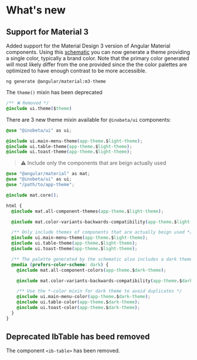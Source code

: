 
<Meta title="What's new" />

# What's new

## Support for Material 3

Added support for the Material Design 3 version of Angular Material components.
Using this [schematic](https://github.com/angular/components/blob/main/src/material/schematics/ng-generate/m3-theme/README.md) you can now generate a theme
providing a single color, typically a brand color. Note that the primary color generated will most likely differ from the one provided since the the color palettes
are optimized to have enough contrast to be more accessible.

```
ng generate @angular/material:m3-theme
```

The `theme()` mixin has been deprecated

```css
/** ❌ Removed */
@include ui.theme($theme)
```

There are 3 new theme mixin available for `@inobeta/ui` components:

```css
@use "@inobeta/ui" as ui;

@include ui.main-menu-theme(app-theme.$light-theme);
@include ui.table-theme(app-theme.$light-theme);
@include ui.toast-theme(app-theme.$light-theme);
```

> ⚠️ Include only the components that are beign actually used

```css
@use "@angular/material" as mat;
@use "@inobeta/ui" as ui;
@use "/path/to/app-theme";

@include mat.core();

html {
  @include mat.all-component-themes(app-theme.$light-theme);

  @include mat.color-variants-backwards-compatibility(app-theme.$light-theme);

  /** Only include themes of components that are actually beign used */
  @include ui.main-menu-theme(app-theme.$light-theme);
  @include ui.table-theme(app-theme.$light-theme);
  @include ui.toast-theme(app-theme.$light-theme);

  /** The palette generated by the schematic also includes a dark theme */
  @media (prefers-color-scheme: dark) {
    @include mat.all-component-colors(app-theme.$dark-theme);

    @include mat.color-variants-backwards-compatibility(app-theme.$dark-theme);

    /** Use the *-color mixin for dark theme to avoid duplicates */
    @include ui.main-menu-color(app-theme.$dark-theme);
    @include ui.table-color(app-theme.$dark-theme);
    @include ui.toast-color(app-theme.$dark-theme);
  }
}
```

## Deprecated IbTable has beed removed

The component `<ib-table>` has been removed.

